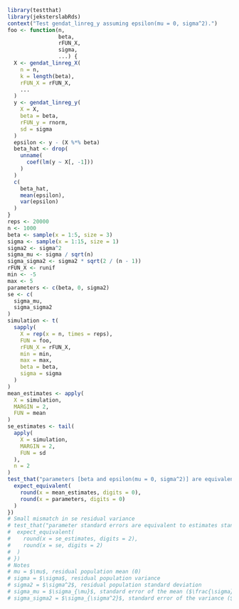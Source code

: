 
```r
library(testthat)
library(jeksterslabRds)
context("Test gendat_linreg_y assuming epsilon(mu = 0, sigma^2).")
foo <- function(n,
                beta,
                rFUN_X,
                sigma,
                ...) {
  X <- gendat_linreg_X(
    n = n,
    k = length(beta),
    rFUN_X = rFUN_X,
    ...
  )
  y <- gendat_linreg_y(
    X = X,
    beta = beta,
    rFUN_y = rnorm,
    sd = sigma
  )
  epsilon <- y - (X %*% beta)
  beta_hat <- drop(
    unname(
      coef(lm(y ~ X[, -1]))
    )
  )
  c(
    beta_hat,
    mean(epsilon),
    var(epsilon)
  )
}
reps <- 20000
n <- 1000
beta <- sample(x = 1:5, size = 3)
sigma <- sample(x = 1:15, size = 1)
sigma2 <- sigma^2
sigma_mu <- sigma / sqrt(n)
sigma_sigma2 <- sigma2 * sqrt(2 / (n - 1))
rFUN_X <- runif
min <- -5
max <- 5
parameters <- c(beta, 0, sigma2)
se <- c(
  sigma_mu,
  sigma_sigma2
)
simulation <- t(
  sapply(
    X = rep(x = n, times = reps),
    FUN = foo,
    rFUN_X = rFUN_X,
    min = min,
    max = max,
    beta = beta,
    sigma = sigma
  )
)
mean_estimates <- apply(
  X = simulation,
  MARGIN = 2,
  FUN = mean
)
se_estimates <- tail(
  apply(
    X = simulation,
    MARGIN = 2,
    FUN = sd
  ),
  n = 2
)
test_that("parameters [beta and epsilon(mu = 0, sigma^2)] are equivalent to mean estimates", {
  expect_equivalent(
    round(x = mean_estimates, digits = 0),
    round(x = parameters, digits = 0)
  )
})
# Small mismatch in se residual variance
# test_that("parameter standard errors are equivalent to estimates standard errors", {
#  expect_equivalent(
#    round(x = se_estimates, digits = 2),
#    round(x = se, digits = 2)
#  )
# })
# Notes
# mu = $\mu$, residual population mean (0)
# sigma = $\sigma$, residual population variance
# sigma2 = $\sigma^2$, residual population standard deviation
# sigma_mu = $\sigma_{\mu}$, standard error of the mean ($\frac{\sigma}{\sqrt{n}}$)
# sigma_sigma2 = $\sigma_{\sigma^2}$, standard error of the variance ($\sigma^2 \sqrt{\frac{2}{n - 1}}$)
```

